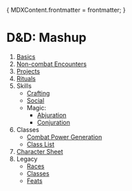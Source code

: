 {
	MDXContent.frontmatter = frontmatter;
}

# D&D: Mashup

1. [Basics](/rules/basics)
2. [Non-combat Encounters](/rules/non-combat)
3. [Projects](/rules/projects)
4. [Rituals](/rules/rituals)
5. Skills
   - [Crafting](/rules/skills/crafting)
   - [Social](/rules/skills/social)
   - Magic:
     - [Abjuration](/rules/skills/abjuration)
     - [Conjuration](/rules/skills/conjuration)
6. Classes
   - [Combat Power Generation](/classsurvey)
   - [Class List](/class/list)
7. [Character Sheet](/rules/character-sheet)
8. Legacy
   - [Races](/legacy/races)
   - [Classes](/legacy/classes)
   - [Feats](/legacy/feats)
